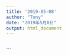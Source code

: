 ```yaml
---
title: '2019-05-08'
author: "Tony"
date: "2019年5月8日"
output: html_document
---
```


```r

```


```

